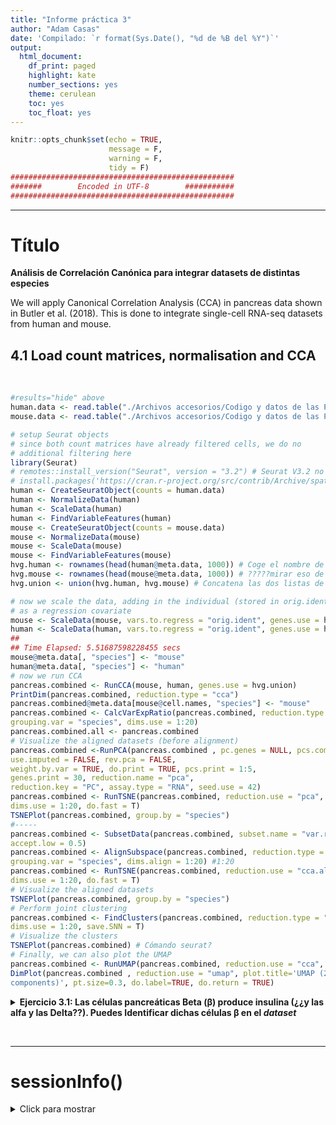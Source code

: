 ```yaml
---
title: "Informe práctica 3"
author: "Adam Casas"
date: 'Compilado: `r format(Sys.Date(), "%d de %B del %Y")`'
output: 
  html_document:
    df_print: paged
    highlight: kate
    number_sections: yes
    theme: cerulean
    toc: yes
    toc_float: yes
---
```


```r
knitr::opts_chunk$set(echo = TRUE,
                      message = F,
                      warning = F,
                      tidy = F)
##################################################
#######        Encoded in UTF-8        ###########
##################################################
```

***

# Título


__Análisis de Correlación Canónica para integrar datasets de distintas especies__


We will apply Canonical Correlation Analysis (CCA) in pancreas data shown in Butler et al. (2018). This
is done to integrate single-cell RNA-seq datasets from human and mouse.

## 4.1 Load count matrices, normalisation and CCA

<br>


```r
#results="hide" above
human.data <- read.table("./Archivos accesorios/Codigo y datos de las Practicas 1-4/data/pancreas_human.expressionMatrix.txt", sep = "\t")
mouse.data <- read.table("./Archivos accesorios/Codigo y datos de las Practicas 1-4/data/pancreas_mouse.expressionMatrix.txt", sep = "\t")
```

```r
# setup Seurat objects
# since both count matrices have already filtered cells, we do no
# additional filtering here
library(Seurat)
# remotes::install_version("Seurat", version = "3.2") # Seurat V3.2 no es compatible con la ultima version de spatstat, o sea, la 2.0-1
# install.packages('https://cran.r-project.org/src/contrib/Archive/spatstat/spatstat_1.64-1.tar.gz', repos=NULL,type="source")
human <- CreateSeuratObject(counts = human.data)
human <- NormalizeData(human)
human <- ScaleData(human)
human <- FindVariableFeatures(human)
mouse <- CreateSeuratObject(counts = mouse.data)
mouse <- NormalizeData(mouse)
mouse <- ScaleData(mouse)
mouse <- FindVariableFeatures(mouse)
hvg.human <- rownames(head(human@meta.data, 1000)) # Coge el nombre de las primeras 1000 celulas, parece
hvg.mouse <- rownames(head(mouse@meta.data, 1000)) # ?????mirar eso de hvg.info higly variable gen supongo
hvg.union <- union(hvg.human, hvg.mouse) # Concatena las dos listas de strings
```

```r
# now we scale the data, adding in the individual (stored in orig.ident)
# as a regression covariate
mouse <- ScaleData(mouse, vars.to.regress = "orig.ident", genes.use = hvg.union) # Mirar genes.use
human <- ScaleData(human, vars.to.regress = "orig.ident", genes.use = hvg.union)
##
## Time Elapsed: 5.51687598228455 secs
mouse@meta.data[, "species"] <- "mouse"
human@meta.data[, "species"] <- "human"
# now we run CCA
pancreas.combined <- RunCCA(mouse, human, genes.use = hvg.union)
PrintDim(pancreas.combined, reduction.type = "cca")
pancreas.combined@meta.data[mouse@cell.names, "species"] <- "mouse"
pancreas.combined <- CalcVarExpRatio(pancreas.combined, reduction.type = "pca",
grouping.var = "species", dims.use = 1:20)
pancreas.combined.all <- pancreas.combined
# Visualize the aligned datasets (before alignment)
pancreas.combined <-RunPCA(pancreas.combined , pc.genes = NULL, pcs.compute = 20,
use.imputed = FALSE, rev.pca = FALSE,
weight.by.var = TRUE, do.print = TRUE, pcs.print = 1:5,
genes.print = 30, reduction.name = "pca",
reduction.key = "PC", assay.type = "RNA", seed.use = 42)
pancreas.combined <- RunTSNE(pancreas.combined, reduction.use = "pca",
dims.use = 1:20, do.fast = T)
TSNEPlot(pancreas.combined, group.by = "species")
#-----
pancreas.combined <- SubsetData(pancreas.combined, subset.name = "var.ratio.pca",
accept.low = 0.5)
pancreas.combined <- AlignSubspace(pancreas.combined, reduction.type = "cca",
grouping.var = "species", dims.align = 1:20) #1:20
pancreas.combined <- RunTSNE(pancreas.combined, reduction.use = "cca.aligned",
dims.use = 1:20, do.fast = T)
# Visualize the aligned datasets
TSNEPlot(pancreas.combined, group.by = "species")
# Perform joint clustering
pancreas.combined <- FindClusters(pancreas.combined, reduction.type = "cca.aligned",
dims.use = 1:20, save.SNN = T)
# Visualize the clusters
TSNEPlot(pancreas.combined) # Cómando seurat?
# Finally, we can also plot the UMAP
pancreas.combined <- RunUMAP(pancreas.combined, reduction.use = "cca", dims.use = 1:20)
DimPlot(pancreas.combined , reduction.use = "umap", plot.title='UMAP (20 canonical
components)', pt.size=0.3, do.label=TRUE, do.return = TRUE)
```






<details>
<summary> __Ejercicio 3.1: Las células pancreáticas Beta (β) produce insulina (¿¿y las alfa y las Delta??). Puedes Identificar dichas células β en el _dataset___ </summary>


Consulta la info de gen como __PDX1__ en _Genecards_ o similares, y luego la _Proteómic Tissue Expression Atlas_ o coom se llame

Tip: Use gene marker, e.g. PDX1. 

<br>

__Solución:__


</details>





<br>

***

# sessionInfo()

<details>

<summary> Click para mostrar </summary>

```r
sessionInfo()
```

</details>
